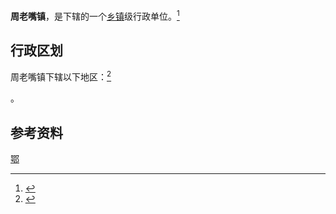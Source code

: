 {{中国乡级行政区|42/10/23/104/000}}

'''周老嘴镇'''，是{{PRC admin/fullname|42/10/23/104/000|3}}下辖的一个[[乡镇|乡镇]]级行政单位。<ref>{{PRC admin/ref sgc|{{PRC admin/parent|42/10/23/104/000}}}}</ref>

== 行政区划 ==

周老嘴镇下辖以下地区：<ref>{{PRC admin/ref sgc|42/10/23/104/000}}</ref>

{{PRC admin/children|42/10/23/104/000}}。

== 参考资料 ==

{{reflist}}

{{行政区划小作品}}
{{PRC admin/navcat|42/10/23/104/000}}
{{中国历史文化名镇}}
[[Category:中国历史文化名镇|鄂]]